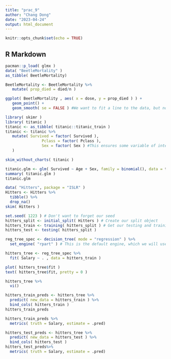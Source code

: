 ```yaml
---
title: "prac_9"
author: "Chang Dong"
date: "2023-04-24"
output: html_document
---
```


```r
knitr::opts_chunk$set(echo = TRUE)
```

## R Markdown
```r
pacman::p_load( glmx )
data( "BeetleMortality" )
as_tibble( BeetleMortality)
```


```r
BeetleMortality <- BeetleMortality %>%
   mutate( prop_died = died/n )

ggplot( BeetleMortality , aes( x = dose, y = prop_died ) ) +
   geom_point() +
   geom_smooth( se = FALSE ) #We want to fit a line to the data, but not include any error bounds
```

```r
library( skimr )
library( titanic )
titanic <- as_tibble( titanic::titanic_train )
titanic <- titanic %>%
   mutate( Survived = factor( Survived ),
                Pclass = factor( Pclass ),
                Sex = factor( Sex ) #This ensures some variable of interest are correctly read in as factors
   ) 

skim_without_charts( titanic )
```

```r
titanic.glm <- glm( Survived ~ Age + Sex, family = binomial(), data = titanic )
summary( titanic.glm )
titanic.glm
```

```r
data( "Hitters", package = "ISLR" )
Hitters <- Hitters %>% 
  tibble() %>% 
  drop_na()
skim( Hitters )
```

```r
set.seed( 1223 ) # Don't want to forget our seed
hitters_split <- initial_split( Hitters ) # Create our split object
hitters_train <- training( hitters_split ) # Get our testing and training sets
hitters_test <- testing( hitters_split )
```

```r
reg_tree_spec <- decision_tree( mode = "regression" ) %>% 
  set_engine( "rpart" ) # This is the default engine, which we will use.
```

```r
hitters_tree <- reg_tree_spec %>% 
  fit( Salary ~ . , data = hitters_train )
```

```r
plot( hitters_tree$fit )
text( hitters_tree$fit, pretty = 0 )
```

```r
hitters_tree %>% 
  vi()
```

```r
hitters_train_preds <- hitters_tree %>% 
  predict( new_data = hitters_train ) %>% 
  bind_cols( hitters_train ) 
hitters_train_preds
```

```r
hitters_train_preds %>% 
  metrics( truth = Salary, estimate = .pred)

```

```r
hitters_test_preds <- hitters_tree %>% 
  predict( new_data = hitters_test ) %>% 
  bind_cols( hitters_test ) 
hitters_test_preds%>% 
  metrics( truth = Salary, estimate = .pred)
```